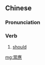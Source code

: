 {{also|当应}}
==Chinese==
{{zh-forms|s=当应}}

===Pronunciation===
{{zh-pron
|m=dāngyīng
|cat=v
}}

===Verb===
{{zh-verb}}

# {{lb|zh|literary}} [[should]]

[[mg:當應]]